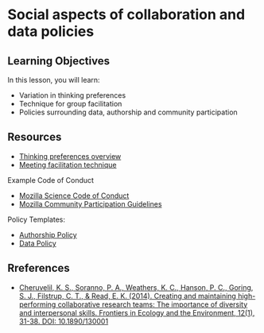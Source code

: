 # Social aspects of collaboration and data policies

## Learning Objectives

In this lesson, you will learn:

- Variation in thinking preferences
- Technique for group facilitation
- Policies surrounding data, authorship and community participation

## Resources

- [Thinking preferences overview](files/thinking-preferences.html)
- [Meeting facilitation technique](files/MtgFacilitation.pdf)

Example Code of Conduct

- [Mozilla Science Code of Conduct](https://science.mozilla.org/code-of-conduct)
- [Mozilla Community Participation Guidelines](https://www.mozilla.org/en-US/about/governance/policies/participation/)

Policy Templates: 

- [Authorship Policy](files/template-authorship-policy-ADC-training.docx)
- [Data Policy](files/template-data-policy-ADC-training.docx)

## Rreferences

- [Cheruvelil, K. S., Soranno, P. A., Weathers, K. C., Hanson, P. C., Goring, S. J., Filstrup, C. T., & Read, E. K. (2014). Creating and maintaining high-performing collaborative research teams: The importance of diversity and interpersonal skills. Frontiers in Ecology and the Environment, 12(1), 31-38. DOI: 10.1890/130001](https://esajournals.onlinelibrary.wiley.com/doi/epdf/10.1890/130001)